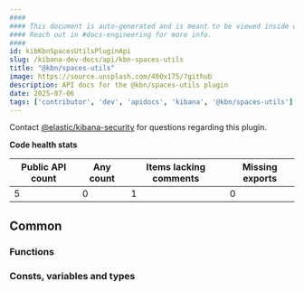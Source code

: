 ```yaml
---
####
#### This document is auto-generated and is meant to be viewed inside our experimental, new docs system.
#### Reach out in #docs-engineering for more info.
####
id: kibKbnSpacesUtilsPluginApi
slug: /kibana-dev-docs/api/kbn-spaces-utils
title: "@kbn/spaces-utils"
image: https://source.unsplash.com/400x175/?github
description: API docs for the @kbn/spaces-utils plugin
date: 2025-07-06
tags: ['contributor', 'dev', 'apidocs', 'kibana', '@kbn/spaces-utils']
---
```




Contact [@elastic/kibana-security](https://github.com/orgs/elastic/teams/kibana-security) for questions regarding this plugin.

**Code health stats**

| Public API count  | Any count | Items lacking comments | Missing exports |
|-------------------|-----------|------------------------|-----------------|
| 5 | 0 | 1 | 0 |

## Common

### Functions
<DocDefinitionList data={kbnSpacesUtilsObj.common.functions}/>

### Consts, variables and types
<DocDefinitionList data={kbnSpacesUtilsObj.common.misc}/>

